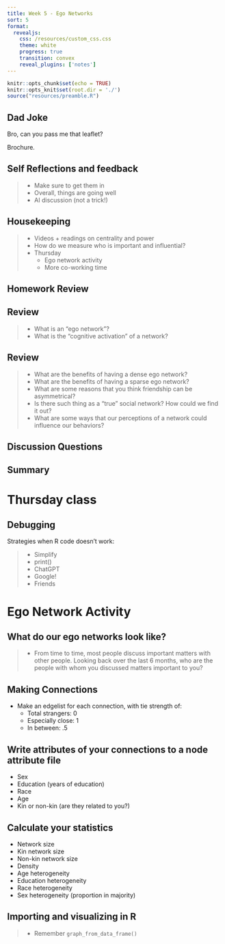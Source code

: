 ```yaml
---
title: Week 5 - Ego Networks
sort: 5
format: 
  revealjs:
    css: /resources/custom_css.css
    theme: white
    progress: true
    transition: convex
    reveal_plugins: ['notes']
---
```


```r
knitr::opts_chunk$set(echo = TRUE)
knitr::opts_knit$set(root.dir = './')
source("resources/preamble.R")
```

## Dad Joke

Bro, can you pass me that leaflet?

<span class='fragment'>
Brochure.
</span>


## Self Reflections and feedback

> - Make sure to get them in
> - Overall, things are going well
> - AI discussion (not a trick!)

## Housekeeping

> - Videos + readings on centrality and power
> - How do we measure who is important and influential?
> - Thursday
>   - Ego network activity
>   - More co-working time

## Homework Review

## Review

> - What is an "ego network"?
> - What is the "cognitive activation" of a network?


## Review

> - What are the benefits of having a dense ego network?
> - What are the benefits of having a sparse ego network?
> - What are some reasons that you think friendship can be asymmetrical?
> - Is there such thing as a "true" social network? How could we find it out?
> - What are some ways that our perceptions of a network could influence our behaviors?

## Discussion Questions


## Summary

# Thursday class

## Debugging

Strategies when R code doesn't work:

> - Simplify
> - print()
> - ChatGPT
> - Google!
> - Friends

# Ego Network Activity

## What do our ego networks look like?

> - From time to time, most people discuss important matters with other people. Looking back over the last 6 months, who are the people with whom you discussed matters important to you?

## Making Connections

- Make an edgelist for each connection, with tie strength of:
	- Total strangers: 0
	- Especially close: 1
	- In between: .5

## Write attributes of your connections to a node attribute file

 - Sex
 - Education (years of education)
 - Race
 - Age
 - Kin or non-kin (are they related to you?)


## Calculate your statistics

- Network size
- Kin network size
- Non-kin network size
- Density
- Age heterogeneity
- Education heterogeneity
- Race heterogeneity
- Sex heterogeneity (proportion in majority)


## Importing and visualizing in R
> - Remember `graph_from_data_frame()`

<!--
# Old Slides


> - Thank you so much for being open and honest!
> - Some summary thoughts
>	- Things are going pretty well
>	- R is hard but people are persisting
> - Cold calling is scary

## My plans for change

> - Try to make more time for small group discussion
>	- A few minutes at the beginning of class


## Suggestions for success

> - Keep working on assignments that you missed / got wrong
> - Ask questions on Discord
> - Come to office hours
-->
